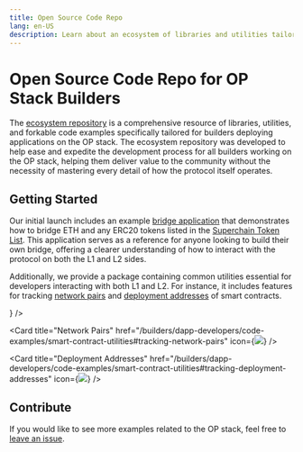 ```yaml
---
title: Open Source Code Repo
lang: en-US
description: Learn about an ecosystem of libraries and utilities tailored to help you deploy applications on the OP Stack.
---
```



# Open Source Code Repo for OP Stack Builders

The [ecosystem repository](https://github.com/ethereum-optimism/ecosystem) is a comprehensive resource of libraries, utilities, and forkable code examples specifically tailored for builders deploying applications on the OP stack.
The ecosystem repository was developed to help ease and expedite the development process for all builders working on the OP stack, helping them deliver value to the community without the necessity of mastering every detail of how the protocol itself operates.

## Getting Started

Our initial launch includes an example [bridge application](https://github.com/ethereum-optimism/ecosystem/tree/main/apps/bridge-app) that demonstrates how to bridge ETH and any ERC20 tokens listed in the [Superchain Token List](/chain/tokenlist).
This application serves as a reference for anyone looking to build their own bridge, offering a clearer understanding of how to interact with the protocol on both the L1 and L2 sides.

Additionally, we provide a package containing common utilities essential for developers interacting with both L1 and L2. For instance, it includes features for tracking [network pairs](https://github.com/ethereum-optimism/ecosystem/blob/main/packages/op-app/src/configs/networkPairs.ts) and [deployment addresses](https://github.com/ethereum-optimism/ecosystem/blob/main/packages/op-app/src/configs/deploymentAddresses.ts) of smart contracts.

<Cards>
  <Card title="Bridge Application" href="https://github.com/ethereum-optimism/ecosystem/tree/main/apps/bridge-app" icon={<img src="/img/icons/shapes.svg" />} />

  <Card title="Network Pairs" href="/builders/dapp-developers/code-examples/smart-contract-utilities#tracking-network-pairs" icon={<img src="/img/icons/shapes.svg" />} />

  <Card title="Deployment Addresses" href="/builders/dapp-developers/code-examples/smart-contract-utilities#tracking-deployment-addresses" icon={<img src="/img/icons/shapes.svg" />} />
</Cards>

## Contribute

If you would like to see more examples related to the OP stack, feel free to [leave an issue](https://github.com/ethereum-optimism/ecosystem/issues).
